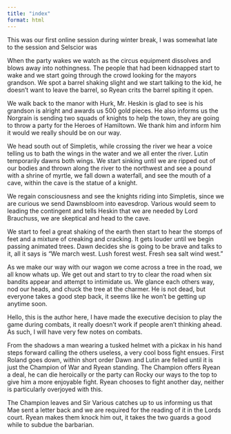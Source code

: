 ```yaml
---
title: "index"
format: html
---
```


This was our first online session during winter break, I was somewhat late to the session and Selscior was

When the party wakes we watch as the circus equipment dissolves and blows away into nothingness. The people that had been kidnapped start to wake and we start going through the crowd looking for the mayors grandson. We spot a barrel shaking slight and we start talking to the kid, he doesn’t want to leave the barrel, so Ryean crits the barrel spiting it open.

We walk back to the manor with Hurk, Mr. Heskin is glad to see is his grandson is alright and awards us 500 gold pieces. He also informs us the Norgrain is sending two squads of knights to help the town, they are going to throw a party for the Heroes of Hamiltown. We thank him and inform him it would we really should be on our way.

We head south out of Simpletis, while crossing the river we hear a voice telling us to bath the wings in the water and we all enter the river. Lutin temporarily dawns both wings. We start sinking until we are ripped out of our bodies and thrown along the river to the northwest and see a pound with a shrine of myrtle, we fall down a waterfall, and see the mouth of a cave, within the cave is the statue of a knight.

We regain consciousness and see the knights riding into Simpletis, since we are curious we send Dawnsbloom into eavesdrop. Various would seem to leading the contingent and tells Heskin that we are needed by Lord Brauchuss, we are skeptical and head to the cave.

We start to feel a great shaking of the earth then start to hear the stomps of feet and a mixture of creaking and cracking. It gets louder until we begin passing animated trees. Dawn decides she is going to be brave and talks to it, all it says is “We march west. Lush forest west. Fresh sea salt wind west.”

As we make our way with our wagon we come across a tree in the road, we all know whats up. We get out and start to try to clear the road when six bandits appear and attempt to intimidate us. We glance each others way, nod our heads, and chuck the tree at the charmer. He is not dead, but everyone takes a good step back, it seems like he won’t be getting up anytime soon.

Hello, this is the author here, I have made the executive decision to play the game during combats, it really doesn’t work if people aren’t thinking ahead. As such, I will have very few notes on combats.

From the shadows a man wearing a tusked helmet with a pickax in his hand steps forward calling the others useless, a very cool boss fight ensues. First Roland goes down, within short order Dawn and Lutin are felled until it is just the Champion of War and Ryean standing. The Champion offers Ryean a deal, he can die heroically or the party can Rocky our ways to the top to give him a more enjoyable fight. Ryean chooses to fight another day, neither is particularly overjoyed with this.

The Champion leaves and Sir Various catches up to us informing us that Mae sent a letter back and we are required for the reading of it in the Lords court. Ryean makes them knock him out, it takes the two guards a good while to subdue the barbarian.